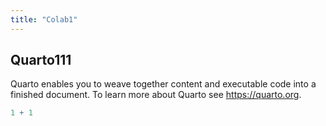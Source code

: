 ```yaml
---
title: "Colab1"
---
```


## Quarto111

Quarto enables you to weave together content and executable code into a finished document. To learn more about Quarto see <https://quarto.org>.

```r
1 + 1
```

